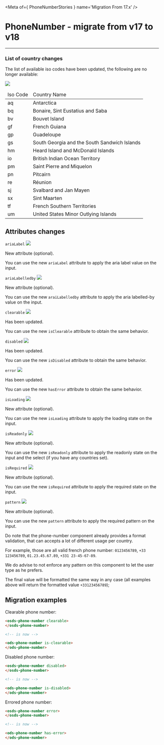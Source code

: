 
<Meta of={ PhoneNumberStories } name='Migration From 17.x' />

# PhoneNumber - migrate from v17 to v18
----

### List of country changes

The list of available iso codes have been updated, the following are no longer available:

<img src="https://img.shields.io/badge/removed-FF0000" />

<table>
  <thead>
    <tr>
      <td>Iso Code</td>
      <td>Country Name</td>
    </tr>
  </thead>
  <tbody>
    <tr>
      <td>aq</td>
      <td>Antarctica</td>
    </tr>
    <tr>
      <td>bq</td>
      <td>Bonaire, Sint Eustatius and Saba</td>
    </tr>
    <tr>
      <td>bv</td>
      <td>Bouvet Island</td>
    </tr>
    <tr>
      <td>gf</td>
      <td>French Guiana</td>
    </tr>
    <tr>
      <td>gp</td>
      <td>Guadeloupe</td>
    </tr>
    <tr>
      <td>gs</td>
      <td>South Georgia and the South Sandwich Islands</td>
    </tr>
    <tr>
      <td>hm</td>
      <td>Heard Island and McDonald Islands</td>
    </tr>
    <tr>
      <td>io</td>
      <td>British Indian Ocean Territory</td>
    </tr>
    <tr>
      <td>pm</td>
      <td>Saint Pierre and Miquelon</td>
    </tr>
    <tr>
      <td>pn</td>
      <td>Pitcairn</td>
    </tr>
    <tr>
      <td>re</td>
      <td>Réunion</td>
    </tr>
    <tr>
      <td>sj</td>
      <td>Svalbard and Jan Mayen</td>
    </tr>
    <tr>
      <td>sx</td>
      <td>Sint Maarten</td>
    </tr>
    <tr>
      <td>tf</td>
      <td>French Southern Territories</td>
    </tr>
    <tr>
      <td>um</td>
      <td>United States Minor Outlying Islands</td>
    </tr>
  </tbody>
</table>

## Attributes changes

`ariaLabel` <img src="https://img.shields.io/badge/new-008000" />

New attribute (optional).

You can use the new `ariaLabel` attribute to apply the aria label value on the input.

`ariaLabelledby` <img src="https://img.shields.io/badge/new-008000" />

New attribute (optional).

You can use the new `araiLabelledby` attribute to apply the aria labelled-by value on the input.

`clearable` <img src="https://img.shields.io/badge/updated-00FFFF" />

Has been updated.

You can use the new `isClearable` attribute to obtain the same behavior.

`disabled` <img src="https://img.shields.io/badge/updated-00FFFF" />

Has been updated.

You can use the new `isDisabled` attribute to obtain the same behavior.

`error` <img src="https://img.shields.io/badge/updated-00FFFF" />

Has been updated.

You can use the new `hasError` attribute to obtain the same behavior.

`isLoading` <img src="https://img.shields.io/badge/new-008000" />

New attribute (optional).

You can use the new `isLoading` attribute to apply the loading state on the input.

`isReadonly` <img src="https://img.shields.io/badge/new-008000" />

New attribute (optional).

You can use the new `isReadonly` attribute to apply the readonly state on the input and the select (if you have any countries set).

`isRequired` <img src="https://img.shields.io/badge/new-008000" />

New attribute (optional).

You can use the new `isRequired` attribute to apply the required state on the input.

`pattern` <img src="https://img.shields.io/badge/new-008000" />

New attribute (optional).

You can use the new `pattern` attribute to apply the required pattern on the input.

Do note that the phone-number component already provides a format validation, that can accepts a lot of different usage per country.

For example, those are all valid french phone number: `0123456789`, `+33 123456789`, `01.23.45.67.89`, `+331 23-45-67-89`.

We do advise to not enforce any pattern on this component to let the user type as he prefers.

The final value will be formatted the same way in any case (all examples above will return the formatted value `+33123456789`);

## Migration examples

Clearable phone number:
```html
<osds-phone-number clearable>
</osds-phone-number>

<!-- is now -->

<ods-phone-number is-clearable>
</ods-phone-number>
```

Disabled phone number:
```html
<osds-phone-number disabled>
</osds-phone-number>

<!-- is now -->

<ods-phone-number is-disabled>
</ods-phone-number>
```

Errored phone number:
```html
<osds-phone-number error>
</osds-phone-number>

<!-- is now -->

<ods-phone-number has-error>
</ods-phone-number>
```

